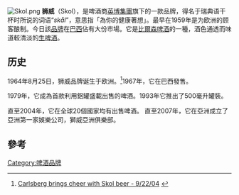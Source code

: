 [[File:Skol.png|right]]
'''狮威'''（Skol），是啤酒商[[英博集團|英博集團]]旗下的一款品牌，得名于瑞典语干杯时所说的词语“''skål''”，意思指「為你的健康著想」。最早在1959年是为欧洲的顾客酿制。今日該[[品牌|品牌]]在[[巴西|巴西]]佔有大份市場。它是[[比爾森啤酒|比爾森啤酒]]的一種，酒色通透而味道較清淡的[[生啤酒|生啤酒]]。

== 历史 ==
1964年8月25日，狮威品牌诞生于欧洲。<ref>[http://www.carlsberggroup.com/media/News/Pages/CarlsbergbringscheerswithSkolbeerATW2004.aspx Carlsberg brings cheer with Skol beer - 9/22/04] {{webarchive|url=https://web.archive.org/web/20081119125350/http://www.carlsberggroup.com/media/News/Pages/CarlsbergbringscheerswithSkolbeerATW2004.aspx |date=2008-11-19 }}</ref>1967年，它在巴西發售。

1979年，它成為首款利用鋁罐盛載出售的啤酒。1993年它推出了500毫升罐裝。

直至2004年，它在全球20個國家均有出售啤酒。
直至2007年，它在亞洲成立了亞洲第一家娛樂公司，獅威亞洲俱樂部。

==參考==
{{reflist}}

{{DEFAULTSORT:Skol}}
[[Category:啤酒品牌|Category:啤酒品牌]]